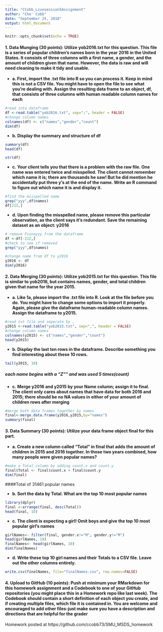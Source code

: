 ```yaml
---
title: "CCobb_Livesession5Assignment"
author: "Che' Cobb"
date: "September 25, 2018"
output: html_document
---
```


```r
knitr::opts_chunk$set(echo = TRUE)
```

#### 1. Data Munging (30 points): Utilize yob2016.txt for this question. This file is a series of popular children's names born in the year 2016 in the United States.  It consists of three columns with a first name, a gender, and the amount of children given that name.  However, the data is raw and will need cleaning to make it tidy and usable. 
* **a. First, import the .txt file into R so you can process it.  Keep in mind this is not a CSV file.  You might have to open the file to see what you're dealing with.  Assign the resulting data frame to an object, df, that consists of three columns with human readable column names for each**
```r

#read into dataframe
df <-read.table("yob2016.txt", sep=";", header = FALSE)
#change column names
colnames(df) <- c("names","gender","count")
dim(df)
```
* **b. Display the summary and structure of df**
```r
summary(df)
head(df)
```
```r
str(df)
```

* **c. Your client tells you that there is a problem with the raw file.  One name was entered twice and misspelled.  The client cannot remember which name it is; there are thousands he saw! But he did mention he accidentally put three y's at the end of the name.  Write an R command to figure out which name it is and display it.**

```r
#find the misspelled name
grep("yyy",df$names)
df[212,]
```
* **d. Upon finding the misspelled name, please remove this particular observation, as the client says it's redundant.  Save the remaining dataset as an object: y2016**
```r
# remove Fionayyy from the dataframe
df <-df[-212,]
#check to see if removed
grep("yyy",df$names)

```
```r
#change name from df to y2016
y2016 <- df
dim(y2016)
```

#### 2. Data Merging (30 points): Utilize yob2015.txt for this question.  This file is similar to yob2016, but contains names, gender, and total children given that name for the year 2015. 
* **a. Like 1a, please import the .txt file into R.  Look at the file before you do.  You might have to change some options to import it properly.  Again, please give the dataframe human-readable column names.  Assign the dataframe to y2015.**

```r
#read txt file and seperate by ,
y2015 <-read.table("yob2015.txt", sep=",", header = FALSE)
#change column names
colnames(y2015) <- c("names","gender","count")
head(y2015)
```
* **b. Display the last ten rows in the dataframe.  Describe something you find interesting about these 10 rows.**
```r
tail(y2015, 10)
```
##### each name begins with a "Z"" and was used 5 times(count)

* **c. Merge y2016 and y2015 by your Name column; assign it to final.  The client only cares about names that have data for both 2016 and 2015; there should be no NA values in either of your amount of children rows after merging**

```r
#merge both data frames together by names
final<-merge.data.frame(y2016,y2015,by="names")
summary(final)
```

#### 3. Data Summary (30 points): Utilize your data frame object final for this part. 
* **a. Create a new column called "Total" in final that adds the amount of children in 2015 and 2016 together.  In those two years combined, how many people were given popular names? **

```r
#make a Total column by adding count.x and count.y
final$Total <- final$count.x + final$count.y
dim(final)

```
####Total of 31461 popular names



* **b. Sort the data by Total.  What are the top 10 most popular names**
```r
library(dplyr) 
final <-arrange(final, desc(Total))
head(final, 10)
```

* **c. The client is expecting a girl!  Omit boys and give the top 10 most popular girl's names**

```r
girlNames<- filter(final, gender.x!="M", gender.y!="M")
head(girlNames, 10)
finalNames<- head(girlNames, 10)
dim(finalNames)

```

* **d. Write these top 10 girl names and their Totals to a CSV file.  Leave out the other columns entirely.**
```r
write.csv(finalNames, file="finalNames.csv", row.names=FALSE)

```



#### 4. Upload to GitHub (10 points): Push at minimum your RMarkdown for this homework assignment and a Codebook to one of your GitHub repositories (you might place this in a Homework repo like last week).  The Codebook should contain a short definition of each object you create, and if creating multiple files, which file it is contained in.  You are welcome and encouraged to add other files-just make sure you have a description and directions that are helpful for the grader

Homework posted at https://github.com/ccobb73/SMU_MSDS_homework